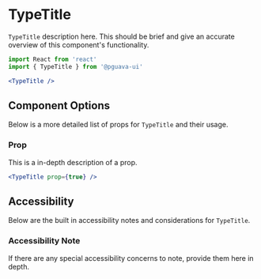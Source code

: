 

# TypeTitle

`TypeTitle` description here. This should be brief and give an accurate overview of this component's functionality.

<Canvas>
    <Story id="core-ui-TypeTitle--main-story"/>
</Canvas>


```jsx
import React from 'react'
import { TypeTitle } from '@pguava-ui'

<TypeTitle />
```

## Component Options

<ArgsTable of={TypeTitle} />

Below is a more detailed list of props for `TypeTitle` and their usage.

### Prop

This is a in-depth description of a prop.

```jsx
<TypeTitle prop={true} />
```

## Accessibility

Below are the built in accessibility notes and considerations for `TypeTitle`.

### Accessibility Note

If there are any special accessibility concerns to note, provide them here in depth.

<StorybookDocsFooter />